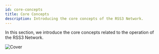 ```yaml
---
id: core-concepts
title: Core Concepts
description: Introducing the core concepts of the RSS3 Network.
---
```


In this section, we introduce the core concepts related to the operation of the RSS3 Network.

![Cover](./assets/concepts-cover.png)
